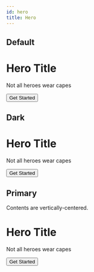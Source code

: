 ```yaml
---
id: hero
title: Hero
---
```



## Default

<Playground>
  <div class="hero shadow--lw">
    <div class="container">
      <h1 class="hero__title">Hero Title</h1>
      <p class="hero__subtitle">Not all heroes wear capes</p>
      <div>
        <button class="button button--secondary button--outline button--lg">
          Get Started
        </button>
      </div>
    </div>
  </div>
</Playground>

## Dark

<Playground>
  <div class="hero hero--dark">
    <div class="container">
      <h1 class="hero__title">Hero Title</h1>
      <p class="hero__subtitle">Not all heroes wear capes</p>
      <div>
        <button class="button button--primary button--outline button--lg">
          Get Started
        </button>
      </div>
    </div>
  </div>
</Playground>

## Primary

Contents are vertically-centered.

<Playground>
  <div class="hero hero--primary" style={{height: '25rem'}}>
    <div class="container">
      <h1 class="hero__title">Hero Title</h1>
      <p class="hero__subtitle">Not all heroes wear capes</p>
      <div>
        <button class="button button--secondary button--lg">Get Started</button>
      </div>
    </div>
  </div>
</Playground>
